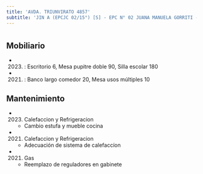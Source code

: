 ```yaml
---
title: 'AVDA. TRIUNVIRATO 4857'
subtitle: 'JIN A (EPCJC 02/15°) [S] - EPC N° 02 JUANA MANUELA GORRITI - EPA N° 02 JUANA MANUELA GORRITI'
---
```


#


## Mobiliario

*  (2023) : Escritorio 6, Mesa pupitre doble 90, Silla escolar 180 

*  (2021) : Banco largo comedor 20, Mesa usos múltiples 10 





## Mantenimiento

*  (2023) Calefaccion y Refrigeracion 
    + Cambio estufa y mueble cocina

*  (2021) Calefaccion y Refrigeracion 
    + Adecuación de sistema de calefaccíon

*  (2021) Gas 
    + Reemplazo de reguladores en gabinete



